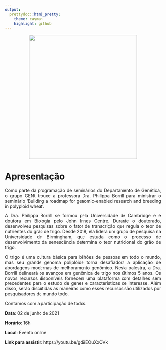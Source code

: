 ```yaml
---
output:
  prettydoc::html_pretty:
    theme: cayman
    highlight: github
---
```


<center>
<figure>
  <img src="seminario3.png" width="350" height="400" class="center">
</figure>
</center>

# Apresentação

<p style = 'text-align: justify;'> Como parte da programação de seminários do Departamento de Genética, o grupo GENt trouxe a professora Dra. Philippa Borrill para ministrar o seminário ‘Building a roadmap for genomic-enabled research and breeding in polyploid wheat’. </p>

<p style = 'text-align: justify;'> A Dra. Philippa Borrill se formou pela Universidade de Cambridge e é doutora em Biologia pelo John Innes Centre. Durante o doutorado, desenvolveu pesquisas sobre o fator de transcrição que regula o teor de nutrientes do grão de trigo. Desde 2018, ela lidera um grupo de pesquisa na Universidade de Birmingham, que estuda como o processo de desenvolvimento da senescência determina o teor nutricional do grão de trigo. </p>
  
<p style = 'text-align: justify;'> O trigo é uma cultura básica para bilhões de pessoas em todo o mundo, mas seu grande genoma poliplóide torna desafiadora a aplicação de abordagens modernas de melhoramento genômico. Nesta palestra, a Dra. Borrill delineará os avanços em genômica de trigo nos últimos 5 anos. Os novos recursos disponíveis fornecem uma plataforma com detalhes sem precedentes para o estudo de genes e características de interesse. Além disso, serão discutidas as maneiras como esses recursos são utilizados por pesquisadores do mundo todo. </p>  


Contamos com a participação de todos.

**Data**:  02 de junho de 2021 

**Horário**: 16h

**Local**: Evento online

**Link para assistir**: https://youtu.be/gd9EOuXxOVk
